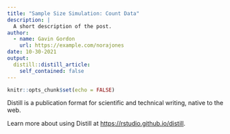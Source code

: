 ```yaml
---
title: "Sample Size Simulation: Count Data"
description: |
  A short description of the post.
author:
  - name: Gavin Gordon
    url: https://example.com/norajones
date: 10-30-2021
output:
  distill::distill_article:
    self_contained: false
---
```



```r
knitr::opts_chunk$set(echo = FALSE)
```

Distill is a publication format for scientific and technical writing, native to the web.

Learn more about using Distill at <https://rstudio.github.io/distill>.


